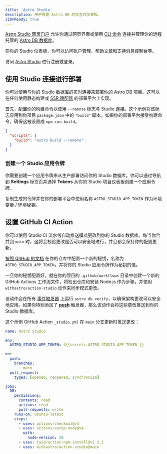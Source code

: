 ```yaml
---
title: 'Astro Studio'
description: 用于管理 Astro DB 的交互式仪表板。
i18nReady: true
---
```



[Astro Studio 网页门户](http://studio.astro.build) 允许你通过网页界面或使用 [CLI 命令](/zh-cn/reference/cli-reference/#astro-studio-cli) 连接并管理你的远程托管的 [Astro DB 数据库](/zh-cn/guides/astro-db/)。

在你的 Studio 仪表板，你可以访问账户管理、帮助文章和支持消息控制台等。

访问 [Astro Studio](http://studio.astro.build) 进行注册或登录。

## 使用 Studio 连接进行部署

你可以使用与你的 Studio 数据库的实时连接来部署你的 Astro DB 项目。这可以在任何使用静态构建或 [SSR 适配器](/zh-cn/guides/server-side-rendering/) 的部署平台上实现。

首先，配置你的构建命令以使用 `--remote` 标志与 Studio 连接。这个示例将该标志应用到你项目 `package.json` 中的 `"build"` 脚本。如果你的部署平台接受构建命令，确保这被设置成 `npm run build`。

```json title="package.json" "--remote"
{
  "scripts": {
    "build": "astro build --remote"
  }
}
```

### 创建一个 Studio 应用令牌

你需要创建一个应用令牌来从生产部署访问你的 Studio 数据库。你可以通过导航到 **Settings** 标签页并选择 **Tokens** 从你的 Studio 项目仪表板创建一个应用令牌。

复制生成的令牌并在你的部署平台中使用名称 `ASTRO_STUDIO_APP_TOKEN` 作为环境变量 / 环境秘钥。

## 设置 GitHub CI Action

你可以使用 Studio CI 流水线自动推送模式更改到你的 Studio 数据库。每当你合并到 `main` 时，这将会校验更改是否可以安全地进行，并且都会保持你的配置更新。

[按照 GitHub 的文档](https://docs.github.com/zh/actions/security-guides/using-secrets-in-github-actions#creating-secrets-for-a-repository) 在你的仓库中配置一个新的秘钥，名称为 `ASTRO_STUDIO_APP_TOKEN`，并将你的 Studio 应用令牌作为秘钥的值。

一旦你的秘钥配置好，就在你的项目的 `.github/workflows` 目录中创建一个新的 GitHub Actions 工作流文件，将检出仓库和安装 Node.js 作为步骤，并使用 `withastro/action-studio` 动作来同步模式更改。

该动作会在所有 [事件触发器](https://docs.github.com/en/actions/using-workflows/events-that-trigger-workflows) 上运行 `astro db verify`，以确保架构更改可以安全地应用。如果你特别添加了 **[push](https://docs.github.com/en/actions/using-workflows/events-that-trigger-workflows#push)** 触发器，那么该动作会将这些更改推送到你的 Studio 数据库。

这个示例 GitHub Action `_studio.yml` 在 `main` 分支更新时推送更改：

```yaml title=".github/workflows/_studio.yml"
name: Astro Studio

env:
  ASTRO_STUDIO_APP_TOKEN: ${{secrets.ASTRO_STUDIO_APP_TOKEN }}

on:
  push:
    branches:
      - main
  pull_request:
    types: [opened, reopened, synchronize]

jobs:
  DB:
    permissions:
      contents: read
      actions: read
      pull-requests: write
    runs-on: ubuntu-latest
    steps:
      - uses: actions/checkout@v4
      - uses: actions/setup-node@v4
        with:
          node-version: 20
      - uses: jaid/action-npm-install@v1.2.1
      - uses: withastro/action-studio@main
```
